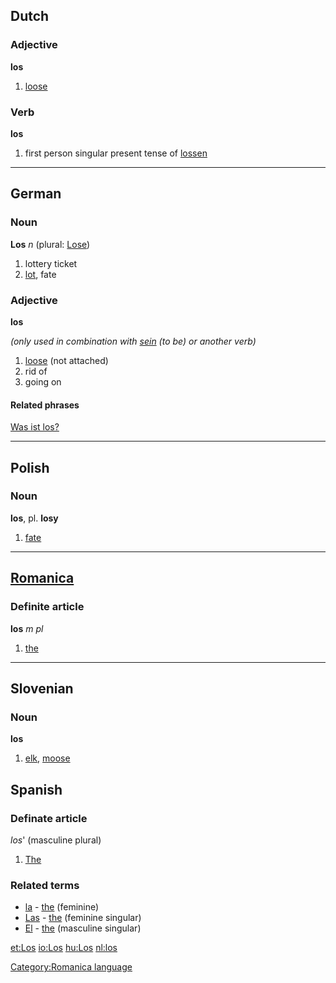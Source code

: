 ==Dutch==
===Adjective===
'''los'''

# [[loose]]

===Verb===
'''los'''

# first person singular present tense of [[lossen]]

----
==German==

===Noun===
'''Los''' ''n'' (plural: [[Lose]])

# lottery ticket
# [[lot]], fate

===Adjective===
'''los'''

''(only used in combination with [[sein]] (to be) or another verb)''

# [[loose]] (not attached)
# rid of
# going on

====Related phrases====
[[Was ist los?]]

----

==Polish==
===Noun===
'''los''', pl. '''losy'''

# [[fate]]

----

==[[Romanica]]==
[[Category:Romanica language]]
===Definite article===
'''los''' ''m'' ''pl''

#[[the]]

----

==Slovenian==
===Noun===
'''los'''

# [[elk]], [[moose]]

==Spanish==
===Definate article===
''los''' (masculine plural)
#[[The]]

===Related terms===
*[[la]] - [[the]] (feminine)
*[[Las]] - [[the]] (feminine singular)
*[[El]] - [[the]] (masculine singular)

[[et:Los]]
[[io:Los]]
[[hu:Los]]
[[nl:los]]